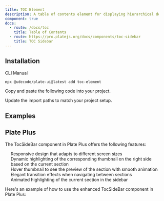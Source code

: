 ```yaml
---
title: TOC Element
description: A table of contents element for displaying hierarchical document structure.
component: true
docs:
  - route: /docs/toc
    title: Table of Contents
  - route: https://pro.platejs.org/docs/components/toc-sidebar
    title: TOC Sidebar
---
```


## Installation

<Tabs defaultValue="cli">

<TabsList>
<TabsTrigger value="cli">CLI</TabsTrigger>
<TabsTrigger value="manual">Manual</TabsTrigger>
</TabsList>
<TabsContent value="cli">

```bash
npx @udecode/plate-ui@latest add toc-element
```

</TabsContent>

<TabsContent value="manual">

<Steps>

<Step>

Copy and paste the following code into your project.

</Step>

<ComponentSource name="toc-element" />

<Step>

Update the import paths to match your project setup.

</Step>

</Steps>

</TabsContent>

</Tabs>

## Examples

<ComponentPreview name="playground-demo" id="toc" />

<ComponentSource name="toc-element" />

## Plate Plus
The TocSideBar component in Plate Plus offers the following features:

- Responsive design that adapts to different screen sizes
- Dynamic highlighting of the corresponding thumbnail on the right side based on the current section
- Hover thumbnail to see the preview of the section with smooth animation
- Elegant transition effects when navigating between sections
- Animated highlighting of the current section in the sidebar

Here's an example of how to use the enhanced TocSideBar component in Plate Plus:



<ComponentPreviewPro name="pro-iframe-demo"  id="pro-toc" component="toc" />
